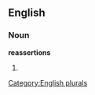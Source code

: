 
==English==

===Noun===
'''reassertions'''

# {{plural of|[[reassertion]]}}

[[Category:English plurals]]